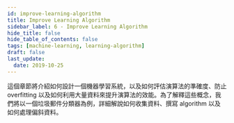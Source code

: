 ```yaml
---
id: improve-learning-algorithm
title: Improve Learning Algorithm
sidebar_label: 6 - Improve Learning Algorithm
hide_title: false
hide_table_of_contents: false
tags: [machine-learning, learning-algorithm]
draft: false
last_update:
  date: 2019-10-25
---
```


這個章節將介紹如何設計一個機器學習系統，以及如何評估演算法的準確度、防止 overfitting 以及如何利用大量資料來提升演算法的效能。為了解釋這些概念，我們將以一個垃圾郵件分類器為例，詳細解說如何收集資料、撰寫 algorithm 以及如何處理偏斜資料。


<DocCardList />
